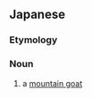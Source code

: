 ==Japanese==
{{DEFAULTSORT:しろいわやぎ}}
{{wikipedia|lang=ja|シロイワヤギ}}
{{ja-kanjitab|sort=しろいわやぎ|しろ|いわ|yomi=irr}}

===Etymology===
{{com|ja|白|岩|山羊|tr1=shiro|t1=[[white]]|tr2=iwa|t2=[[rock]]|tr3=yagi|t3=[[goat]]}}

===Noun===
{{ja-noun|しろいわ やぎ|シロイワ ヤギ}}

# a [[mountain goat]]

{{C|ja|Goats}}